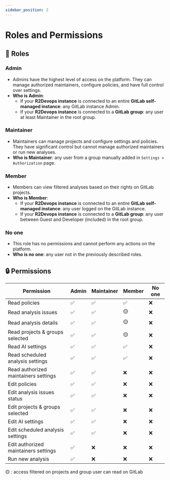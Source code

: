 ```yaml
---
sidebar_position: 2
---
```


# Roles and Permissions

## 👥 Roles

### Admin

- Admins have the highest level of access on the platform. They can manage authorized maintainers, configure policies, and have full control over settings.
- **Who is Admin**:
    - If your **R2Devops instance** is connected to an entire **GitLab self-managed instance**: any GitLab instance Admin.
    - If your **R2Devops instance** is connected to a **GitLab group**: any user at least Maintainer in the root group.

### Maintainer

- Maintainers can manage projects and configure settings and policies. They have significant control but cannot manage authorized maintainers or run new analyses.
- **Who is Maintainer**: any user from a group manually added in `Settings > Authorization` page.

### Member

- Members can view filtered analyses based on their rights on GitLab projects.
- **Who is Member**:
    - If your **R2Devops instance** is connected to an entire **GitLab self-managed instance**: any user logged on the GitLab instance.
    - If your **R2Devops instance** is connected to a **GitLab group**: any user between Guest and Developer (included) in the root group.

### No one

- This role has no permissions and cannot perform any actions on the platform.
- **Who is no one**: any user not in the previously described roles.

## 🔒 Permissions

| Permission                            | Admin | Maintainer | Member | No one |
|---------------------------------------|-------|------------|--------|--------|
| Read policies                         | ✅    | ✅         | ✅     | ❌     |
| Read analysis issues                  | ✅    | ✅         | 🟡     | ❌     |
| Read analysis details                 | ✅    | ✅         | 🟡     | ❌     |
| Read projects & groups selected       | ✅    | ✅         | 🟡     | ❌     |
| Read AI settings                      | ✅    | ✅         | ✅     | ❌     |
| Read scheduled analysis settings      | ✅    | ✅         | ✅     | ❌     |
| Read authorized maintainers settings  | ✅    | ✅         | ❌     | ❌     |
| Edit policies                         | ✅    | ✅         | ❌     | ❌     |
| Edit analysis issues status           | ✅    | ✅         | ❌     | ❌     |
| Edit projects & groups selected       | ✅    | ✅         | ❌     | ❌     |
| Edit AI settings                      | ✅    | ✅         | ❌     | ❌     |
| Edit scheduled analysis settings      | ✅    | ✅         | ❌     | ❌     |
| Edit authorized maintainers settings  | ✅    | ❌         | ❌     | ❌     |
| Run new analysis                      | ✅    | ❌         | ❌     | ❌     |

🟡 : access filtered on projects and group user can read on GitLab
